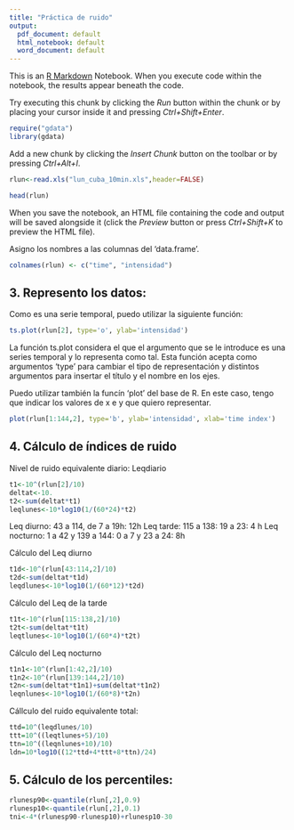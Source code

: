 ```yaml
---
title: "Práctica de ruido"
output:
  pdf_document: default
  html_notebook: default
  word_document: default
---
```


This is an [R Markdown](http://rmarkdown.rstudio.com) Notebook. When you execute code within the notebook, the results appear beneath the code. 

Try executing this chunk by clicking the *Run* button within the chunk or by placing your cursor inside it and pressing *Ctrl+Shift+Enter*. 

```r
require("gdata")
library(gdata)
```

Add a new chunk by clicking the *Insert Chunk* button on the toolbar or by pressing *Ctrl+Alt+I*.
```r
rlun<-read.xls("lun_cuba_10min.xls",header=FALSE)
```

```r
head(rlun)
```

When you save the notebook, an HTML file containing the code and output will be saved alongside it (click the *Preview* button or press *Ctrl+Shift+K* to preview the HTML file).

Asigno los nombres a las columnas del 'data.frame'.
```r
colnames(rlun) <- c("time", "intensidad")

```
## 3. Represento los datos:

Como es una serie temporal, puedo utilizar la siguiente función:

```r
ts.plot(rlun[2], type='o', ylab='intensidad')
```

La función ts.plot considera el que el argumento que se le introduce es una series temporal y lo representa como tal. Esta función acepta como argumentos 'type' para cambiar el tipo de representación y distintos argumentos para insertar el título y el nombre en los ejes.

Puedo utilizar también la funcín 'plot' del base de R. En este caso, tengo que indicar los valores de x e y que quiero representar.

```r
plot(rlun[1:144,2], type='b', ylab='intensidad', xlab='time index')
```

## 4. Cálculo de índices de ruido

Nivel de ruido equivalente diario: Leqdiario

```r
t1<-10^(rlun[2]/10)
deltat<-10.
t2<-sum(deltat*t1)
leqlunes<-10*log10(1/(60*24)*t2)
```

Leq diurno: 43 a 114, de 7 a 19h: 12h
Leq tarde: 115 a 138:  19 a 23: 4 h
Leq nocturno: 1 a 42 y 139 a 144: 0 a 7 y 23 a 24: 8h

Cálculo del Leq diurno
```r
t1d<-10^(rlun[43:114,2]/10)
t2d<-sum(deltat*t1d)
leqdlunes<-10*log10(1/(60*12)*t2d)
```
Cálculo del Leq de la tarde

```r
t1t<-10^(rlun[115:138,2]/10)
t2t<-sum(deltat*t1t)
leqtlunes<-10*log10(1/(60*4)*t2t)
```

Cálculo del Leq nocturno

```r
t1n1<-10^(rlun[1:42,2]/10)
t1n2<-10^(rlun[139:144,2]/10)
t2n<-sum(deltat*t1n1)+sum(deltat*t1n2)
leqnlunes<-10*log10(1/(60*8)*t2n)
```

Cállculo del ruido equivalente total:

```r
ttd=10^(leqdlunes/10)
ttt=10^((leqtlunes+5)/10)
ttn=10^((leqnlunes+10)/10)
ldn=10*log10((12*ttd+4*ttt+8*ttn)/24)

```

## 5. Cálculo de los percentiles:

```r
rlunesp90<-quantile(rlun[,2],0.9)
rlunesp10<-quantile(rlun[,2],0.1)
tni<-4*(rlunesp90-rlunesp10)+rlunesp10-30
```

